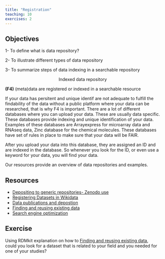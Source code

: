 ```yaml
---
title: "Registration"
teaching: 10
exercises: 2
---
```


::: callout
## Objectives
1- To define what is data repository?

2- To illustrate different types of data repository

3- To summarize steps of data indexing in a searchable repository
:::

<p style="text-align: center;">Indexed data repository</p>

**(F4)** (meta)data are registered or indexed in a searchable resource

If your data has persitent and unique identif  are not adequate to fulfill the findability of the data without a public platform where your data can be researched, that is why F4 is important. There are a lot of different databases where you can upload your data. These are usually data specific. These databases provide indexing and unique identification of your data. Examples of these databases are Arrayexpress for microarray data and RNAseq data, Zinc database for the chemical molecules. These databases have set of rules in place to make sure that your data will be FAIR.

After you upload your data into this database, they are assigned an ID and are indexed in the database. So whenever you look for the ID, or even use a keyword for your data, you will find your data.

Our resources provide an overview of data repositories and examples.


::: callout
## Resources

- [Depositing to generic repositories- Zenodo use](https://faircookbook.elixir-europe.org/content/recipes/findability/zenodo-deposition.html)
- [Registering Datasets in Wikidata](https://faircookbook.elixir-europe.org/content/recipes/findability/registeringDatasets.html)
- [Data publications and depostion](https://rdmkit.elixir-europe.org/data_publication)
- [Finding and reusing existing data](https://rdmkit.elixir-europe.org/existing_data)
- [Search engine optimization](https://faircookbook.elixir-europe.org/content/recipes/findability/seo.html)
:::

::: challenge
## Exercise
Using RDMkit explanation on how to [Finding and reusing existing data](https://rdmkit.elixir-europe.org/existing_data), could you look for a dataset that is related to your field and you needed for one of your studies?
:::
